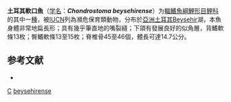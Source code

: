 {{Speciesbox 
| taxon = Chondrostoma beysehirense
| status = EN
| status_system = IUCN3.1
| binomial_authority = [[Bogutskaya|Bogutskaya]], 1997
| synonyms = 
}}

'''土耳其軟口魚'''（[[学名|学名]]：'''''Chondrostoma beysehirense'''''）为[[輻鰭魚綱|輻鰭魚綱]][[鯉形目|鯉形目]][[鲤科|鲤科]]的其中一[[種|種]]，被[[IUCN|IUCN]]列為瀕危保育類動物，分布於[[亞洲|亞洲]][[土耳其|土耳其]]Beysehir湖，本魚身體非常地扁長形；具有幾乎筆直地的嘴裂縫；下頜有發展良好的似角層，背鰭軟條13枚；臀鰭軟條13至15枚；脊椎骨45至46個，體長可達14.7公分。

== 参考文献 ==
*{{FishBase_species|genus=Chondrostoma|species=beysehirense|year=2011|month=12}}

{{Taxonbar}}
[[Category:1997年描述的鱼类|C]]
[[Category:軟口魚属|beysehirense]]